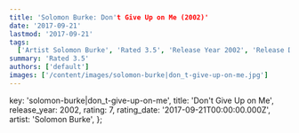```yaml
---
title: 'Solomon Burke: Don't Give Up on Me (2002)'
date: '2017-09-21'
lastmod: '2017-09-21'
tags:
  ['Artist Solomon Burke', 'Rated 3.5', 'Release Year 2002', 'Release Decade 2000']
summary: 'Rated 3.5'
authors: ['default']
images: ['/content/images/solomon-burke|don_t-give-up-on-me.jpg']
---
```


  key: 'solomon-burke|don_t-give-up-on-me',
  title: 'Don't Give Up on Me',
  release_year: 2002,
  rating: 7,
  rating_date: '2017-09-21T00:00:00.000Z',
  artist: 'Solomon Burke',
};

<MusicRating data={data} />
